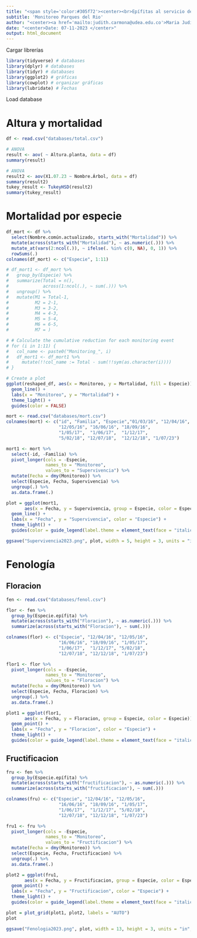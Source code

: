 ```yaml
---
title: "<span style='color:#305f72'><center><br>Epífitas al servicio de la ciudad</center>"
subtitle: 'Monitoreo Parques del Rio'
author: "<center><a href='mailto:judith.carmona@udea.edu.co'>Maria Judith Carmona. Investigadora – Fundación Jardín Botánico de Medellín.</a></center>"
date: "<center>Date: 07-11-2023 </center>"
output: html_document
---
```


Cargar librerías 

```r
library(tidyverse) # databases
library(dplyr) # databases
library(tidyr) # databases
library(ggplot2) # gráficas
library(cowplot) # organizar gráficas
library(lubridate) # Fechas
```

Load database

# Altura y mortalidad

```r
df <- read.csv("databases/total.csv")

# ANOVA
result <- aov( ~ Altura.planta, data = df)
summary(result)

# ANOVA
result2 <- aov(X1.07.23 ~ Nombre.Árbol, data = df)
summary(result2)
tukey_result <- TukeyHSD(result2)
summary(tukey_result)
```

# Mortalidad por especie

```r
df_mort <- df %>%
  select(Nombre.común.actualizado, starts_with("Mortalidad")) %>%
  mutate(across(starts_with("Mortalidad"), ~ as.numeric(.))) %>%
  mutate_at(vars(2:ncol(.)), ~ ifelse(. %in% c(0, NA), 0, 1)) %>%
  rowSums(.)
colnames(df_mort) <- c("Especie", 1:11)

# df_mort1 <- df_mort %>%
#   group_by(Especie) %>%
#   summarize(Total = n(),
#             across(1:ncol(.), ~ sum(.))) %>%
#   ungroup() %>%
#   mutate(M1 = Total-1,
#          M2 = 2-1,
#          M3 = 3-2,
#          M4 = 4-3,
#          M5 = 5-4,
#          M6 = 6-5,
#          M7 = )

# # Calculate the cumulative reduction for each monitoring event
# for (i in 1:11) {
#   col_name <- paste0("Monitoring_", i)
#   df_mort1 <- df_mort1 %>%
#     mutate(!!col_name := Total - sum(!!sym(as.character(i))))
# }

# Create a plot
ggplot(reshaped_df, aes(x = Monitoreo, y = Mortalidad, fill = Especie)) +
  geom_line() +
  labs(x = "Monitoreo", y = "Mortalidad") +
  theme_light() +
  guides(color = FALSE)
```

```r
mort <- read.csv("databases/mort.csv")
colnames(mort) <- c("id", "Familia", "Especie","01/03/16", "12/04/16",
                    "12/05/16",	"16/06/16",	"18/09/16",
                    "1/05/17",	"1/06/17",	"1/12/17",	
                    "5/02/18", "12/07/18",	"12/12/18",	"1/07/23")

mort1 <- mort %>%
  select(-id, -Familia) %>%
  pivot_longer(cols = -Especie, 
               names_to = "Monitoreo", 
               values_to = "Supervivencia") %>%
  mutate(Fecha = dmy(Monitoreo)) %>%
  select(Especie, Fecha, Supervivencia) %>%
  ungroup(.) %>%
  as.data.frame(.)

plot = ggplot(mort1, 
       aes(x = Fecha, y = Supervivencia, group = Especie, color = Especie)) +
  geom_line() +
  labs(x = "Fecha", y = "Supervivencia", color = "Especie") +
  theme_light() +
  guides(color = guide_legend(label.theme = element_text(face = "italic")))

ggsave("Supervivencia2023.png", plot, width = 5, height = 3, units = "in", dpi = 300)
```

# Fenología

## Floracion 

```r
fen <- read.csv("databases/fenol.csv")

flor <- fen %>%
  group_by(Especie.epífita) %>%
  mutate(across(starts_with("Floracion"), ~ as.numeric(.))) %>%
  summarize(across(starts_with("Floracion"), ~ sum(.)))

colnames(flor) <- c("Especie", "12/04/16", "12/05/16",	
                    "16/06/16",	"18/09/16", "1/05/17",
                    "1/06/17",	"1/12/17", "5/02/18",
                    "12/07/18",	"12/12/18",	"1/07/23")

flor1 <- flor %>%
  pivot_longer(cols = -Especie, 
               names_to = "Monitoreo", 
               values_to = "Floracion") %>%
  mutate(Fecha = dmy(Monitoreo)) %>%
  select(Especie, Fecha, Floracion) %>%
  ungroup(.) %>%
  as.data.frame(.)

plot1 = ggplot(flor1, 
       aes(x = Fecha, y = Floracion, group = Especie, color = Especie)) +
  geom_point() +
  labs(x = "Fecha", y = "Floracion", color = "Especie") +
  theme_light() +
  guides(color = guide_legend(label.theme = element_text(face = "italic")))
```

## Fructificacion

```r
fru <- fen %>%
  group_by(Especie.epífita) %>%
  mutate(across(starts_with("fructificacion"), ~ as.numeric(.))) %>%
  summarize(across(starts_with("fructificacion"), ~ sum(.)))

colnames(fru) <- c("Especie", "12/04/16", "12/05/16",	
                    "16/06/16",	"18/09/16", "1/05/17",
                    "1/06/17",	"1/12/17", "5/02/18",
                    "12/07/18",	"12/12/18",	"1/07/23")

fru1 <- fru %>%
  pivot_longer(cols = -Especie, 
               names_to = "Monitoreo", 
               values_to = "Fructificacion") %>%
  mutate(Fecha = dmy(Monitoreo)) %>%
  select(Especie, Fecha, Fructificacion) %>%
  ungroup(.) %>%
  as.data.frame(.)

plot2 = ggplot(fru1, 
       aes(x = Fecha, y = Fructificacion, group = Especie, color = Especie)) +
  geom_point() +
  labs(x = "Fecha", y = "Fructificacion", color = "Especie") +
  theme_light() +
  guides(color = guide_legend(label.theme = element_text(face = "italic")))
```

```r
plot = plot_grid(plot1, plot2, labels = "AUTO")
plot

ggsave("Fenologia2023.png", plot, width = 13, height = 3, units = "in", dpi = 300)
```

